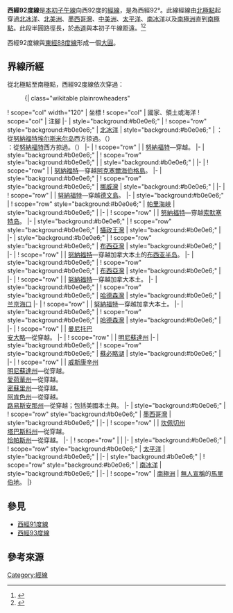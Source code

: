 {{NoteTA
|G1=地名
|G2=Toponym
|G3=USState
|1=zh:帕里海峽;zh-hant:帕里海峽;zh-hans:帕里海峡;
|2=zh-cn:哈德森湾; zh-hk:哈德森灣; zh-tw:哈得孫灣
|3=zh-hans:苏必利尔湖; zh-hant:蘇必略湖; zh-cn:苏必利尔湖; zh-tw:蘇必略湖;
}}
{{Location map-line|lon=-92}}
{{kml}}
'''西經92度線'''是[[本初子午線|本初子午線]]向西92度的[[經線|經線]]，是為西經92°。此線經線由[[北極點|北極點]]起穿過[[北冰洋|北冰洋]]、[[北美洲|北美洲]]、[[墨西哥灣|墨西哥灣]]、[[中美洲|中美洲]]、[[太平洋|太平洋]]、[[南冰洋|南冰洋]]以及[[南極洲|南極洲]]直到[[南極點|南極點]]。此段半圓路徑長{{convert|20003932|km}}，於[[赤道|赤道]]與本初子午線距{{convert|10241|km}}遠。<ref name="noaa">{{cite web
 | language  = en
 | url  = http://www.ngs.noaa.gov/PUBS_LIB/inverse.pdf
 | title  = Direct and Inverse Solutions of Geodesics on the Ellipsoid with application of nested equation
 | author  = T. Vincenty
 | date  = 1975-04
 | accessdate  = 2018-12-16
 | archive-date  = 2013-01-28
 | archive-url  = https://www.webcitation.org/6DzvSBPa5?url=http://www.ngs.noaa.gov/PUBS_LIB/inverse.pdf
 | dead-url  = no
 }}</ref><ref name="latlon">{{cite web
 | language = en
 | url = http://www.movable-type.co.uk/scripts/latlong-vincenty.html
 | title = Vincenty formula for distance between two Latitude/Longitude points
 | website = Movable type scripts
 | accessdate = 2017-05-17
 | archive-date = 2013-01-28
 | archive-url = https://www.webcitation.org/6DzvScM3g?url=http://www.movable-type.co.uk/scripts/latlong-vincenty.html
 | dead-url = yes
 }}</ref>

西經92度線與[[東經88度線|東經88度線]]形成一個[[大圓|大圓]]。

==界線所經==
從北極點至南極點，西經92度線依次穿過：

:{| class="wikitable plainrowheaders"
! scope="col" width="120" | 坐標
! scope="col" | 國家、領土或海洋
! scope="col" | 注腳 
|-
| style="background:#b0e0e6;" | {{Coord|90|0|N|92|0|W|type:waterbody|name=Arctic Ocean}}
! scope="row" style="background:#b0e0e6;" | [[北冰洋|北冰洋]]
| style="background:#b0e0e6;" | {{CAN}}：從[[努納福特|努納福特]][[埃尔斯米尔岛|埃尔斯米尔岛]]西方掠過。（{{Coord|81|38|N|91|56|W|type:isle|name=Ellesmere Island}}）<br/> {{CAN}}：從[[努納福特|努納福特]]{{link-sv|克魯格島|Krueger Island}}西方掠過。（{{Coord|81|35|N|91|57|W|type:isle|name=Krueger Island}}）
|-
| {{Coord|81|31|N|92|0|W|type:country|name=Canada}}
! scope="row" | {{CAN}}
| [[努納福特|努納福特]]—穿越{{link-sv|Fjeldholmen Island|Fjeldholmen Island}}。
|-
| style="background:#b0e0e6;" | {{Coord|81|30|N|92|0|W|type:waterbody|name=Nansen Sound}}
! scope="row" style="background:#b0e0e6;" | {{le|南森灣|Nansen Sound}}
| style="background:#b0e0e6;" |
|-
| {{Coord|81|11|N|92|0|W|type:country|name=Canada}}
! scope="row" | {{CAN}}
| [[努納福特|努納福特]]—穿越[[阿克塞爾海伯格島|阿克塞爾海伯格島]]。
|-
| style="background:#b0e0e6;" | {{Coord|78|12|N|92|0|W|type:waterbody|name=Norwegian Bay}}
! scope="row" style="background:#b0e0e6;" | [[挪威灣|挪威灣]]
| style="background:#b0e0e6;" |
|-
| {{Coord|76|39|N|92|0|W|type:country|name=Canada}}
! scope="row" | {{CAN}}
| [[努納福特|努納福特]]—穿越[[德文島|德文島]]。
|-
| style="background:#b0e0e6;" | {{Coord|74|46|N|92|0|W|type:waterbody|name=Parry Channel}}
! scope="row" style="background:#b0e0e6;" | [[帕里海峽|帕里海峽]]
| style="background:#b0e0e6;" | {{le|巴羅海峽|Barrow Strait}}
|-
| {{Coord|74|0|N|92|0|W|type:country|name=Canada}}
! scope="row" | {{CAN}}
| [[努納福特|努納福特]]—穿越[[索默塞特岛|索默塞特岛]]。
|-
| style="background:#b0e0e6;" | {{Coord|72|47|N|92|0|W|type:waterbody|name=Prince Regent Inlet}}
! scope="row" style="background:#b0e0e6;" | [[攝政王灣|攝政王灣]]
| style="background:#b0e0e6;" |
|-
| style="background:#b0e0e6;" | {{Coord|71|30|N|92|0|W|type:waterbody|name=Gulf of Boothia}}
! scope="row" style="background:#b0e0e6;" | [[布西亞灣|布西亞灣]]
| style="background:#b0e0e6;" |
|-
| {{Coord|70|25|N|92|0|W|type:country|name=Canada}}
! scope="row" | {{CAN}}
| [[努納福特|努納福特]]—穿越加拿大本土的[[布西亚半岛|布西亚半岛]]。
|-
| style="background:#b0e0e6;" | {{Coord|70|0|N|92|0|W|type:waterbody|name=Gulf of Boothia}}
! scope="row" style="background:#b0e0e6;" | [[布西亞灣|布西亞灣]]
| style="background:#b0e0e6;" | {{le|梅厄勳爵灣|Lord Mayor Bay}}
|-
| {{Coord|69|33|N|92|0|W|type:country|name=Canada}}
! scope="row" | {{CAN}}
| [[努納福特|努納福特]]—穿越加拿大本土。
|-
| style="background:#b0e0e6;" | {{Coord|62|49|N|92|0|W|type:waterbody|name=Hudson Bay}}
! scope="row" style="background:#b0e0e6;" | [[哈德森灣|哈德森灣]]
| style="background:#b0e0e6;" | [[兰京海口|兰京海口]]
|-
| {{Coord|62|39|N|92|0|W|type:country|name=Canada}}
! scope="row" | {{CAN}}
| [[努納福特|努納福特]]—穿越加拿大本土。
|-
| style="background:#b0e0e6;" | {{Coord|62|32|N|92|0|W|type:waterbody|name=Hudson Bay}}
! scope="row" style="background:#b0e0e6;" | [[哈德森灣|哈德森灣]]
| style="background:#b0e0e6;" |
|-
| {{Coord|57|3|N|92|0|W|type:country|name=Canada}}
! scope="row" | {{CAN}}
| [[曼尼托巴|曼尼托巴]]<br/> [[安大略|安大略]]—從{{Coord|54|55|N|92|0|W|type:adm1st|name=Ontario}}穿越。
|-
| {{Coord|48|14|N|92|0|W|type:country|name=United States}}
! scope="row" | {{USA}}
| [[明尼蘇達州|明尼蘇達州]]
|-
| style="background:#b0e0e6;" | {{Coord|46|50|N|92|0|W|type:waterbody|name=Lake Superior}}
! scope="row" style="background:#b0e0e6;" | [[蘇必略湖|蘇必略湖]]
| style="background:#b0e0e6;" |
|-
| {{Coord|46|42|N|92|0|W|type:country|name=United States}}
! scope="row" | {{USA}}
| [[威斯康辛州|威斯康辛州]]<br/> [[明尼蘇達州|明尼蘇達州]]—從{{Coord|44|22|N|92|0|W|type:adm1st|name=Minnesota}}穿越。<br/> [[愛荷華州|愛荷華州]]—從{{Coord|43|30|N|92|0|W|type:adm1st|name=Iowa}}穿越。<br/> [[密蘇里州|密蘇里州]]—從{{Coord|40|36|N|92|0|W|type:adm1st|name=Missouri}}穿越。<br/> [[阿肯色州|阿肯色州]]—從{{Coord|36|30|N|92|0|W|type:adm1st|name=Arkansas}}穿越。<br/> [[路易斯安那州|路易斯安那州]]—從{{Coord|33|1|N|92|0|W|type:adm1st|name=Ontario}}穿越；包括美國本土與{{le|馬什島 (路易斯安那州)|Marsh Island (Louisiana)|馬什島}}。
|-
| style="background:#b0e0e6;" | {{Coord|29|33|N|92|0|W|type:waterbody|name=Gulf of Mexico}}
! scope="row" style="background:#b0e0e6;" | [[墨西哥灣|墨西哥灣]]
| style="background:#b0e0e6;" |
|-
| {{Coord|18|43|N|92|0|W|type:country|name=Mexico}}
! scope="row" | {{MEX}}
| [[坎佩切州|坎佩切州]]<br/> [[塔巴斯科州|塔巴斯科州]]—從{{Coord|18|3|N|92|0|W|type:adm1st|name=Tabasco}}穿越。<br/> [[恰帕斯州|恰帕斯州]]—從{{Coord|17|53|N|92|0|W|type:adm1st|name=Chiapas}}穿越。
|-
| {{Coord|15|37|N|92|0|W|type:country|name=Guatemala}}
! scope="row" | {{GTM}}
|
|-
| style="background:#b0e0e6;" | {{Coord|14|21|N|92|0|W|type:waterbody|name=Pacific Ocean}}
! scope="row" style="background:#b0e0e6;" | [[太平洋|太平洋]]
| style="background:#b0e0e6;" |
|-
| style="background:#b0e0e6;" | {{Coord|60|0|S|92|0|W|type:waterbody|name=Southern Ocean}}
! scope="row" style="background:#b0e0e6;" | [[南冰洋|南冰洋]]
| style="background:#b0e0e6;" |
|-
| {{Coord|72|35|S|92|0|W|type:country|name=Antarctica}}
! scope="row" | [[南極洲|南極洲]]
| [[無主土地|無人宣稱]]的[[馬里伯地|馬里伯地]]。
|}

==參見==
*[[西經91度線|西經91度線]]
*[[西經93度線|西經93度線]]

==參考來源==
{{reflist}}

{{geographical coordinates|state=collapsed}}

[[Category:經線|Category:經線]]